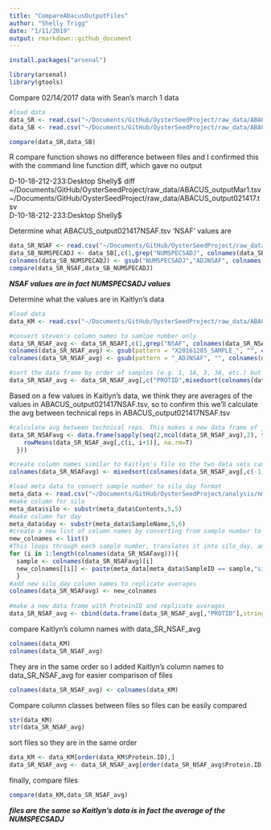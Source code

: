 ```yaml
---
title: "CompareAbacusOutputFiles"
author: "Shelly Trigg"
date: "1/11/2019"
output: rmarkdown::github_document
---
```


```r
install.packages("arsenal")
```
```r
library(arsenal)
library(gtools)
```

Compare 02/14/2017 data with Sean's march 1 data
```r
#load data
data_SR <- read.csv("~/Documents/GitHub/OysterSeedProject/raw_data/ABACUS_output021417.tsv", sep = "\t" , header=TRUE, stringsAsFactors = FALSE)
data_SB <- read.csv("~/Documents/GitHub/OysterSeedProject/raw_data/ABACUS_output.tsv", sep = "\t" , header=TRUE, stringsAsFactors = FALSE)
```

```r
compare(data_SR,data_SB)
```

R compare function shows no difference between files and I confirmed this with the command line function diff, which gave no output

D-10-18-212-233:Desktop Shelly$ diff ~/Documents/GitHub/OysterSeedProject/raw_data/ABACUS_outputMar1.tsv ~/Documents/GitHub/OysterSeedProject/raw_data/ABACUS_output021417.tsv  
D-10-18-212-233:Desktop Shelly$ 
    

Determine what ABACUS_output021417NSAF.tsv 'NSAF' values are
```r
data_SR_NSAF <- read.csv("~/Documents/GitHub/OysterSeedProject/raw_data/ABACUS_output021417NSAF.tsv", sep = "\t", header = TRUE, stringsAsFactors = FALSE)
data_SB_NUMSPECADJ <- data_SB[,c(1,grep("NUMSPECSADJ", colnames(data_SB)))]
colnames(data_SB_NUMSPECADJ) <- gsub("NUMSPECSADJ","ADJNSAF", colnames(data_SB_NUMSPECADJ))
compare(data_SR_NSAF,data_SB_NUMSPECADJ)
```
***NSAF values are in fact NUMSPECSADJ values***


Determine what the values are in Kaitlyn's data
```r
#load data
data_KM <- read.csv("~/Documents/GitHub/OysterSeedProject/raw_data/ABACUSdata_only.csv", header = TRUE, stringsAsFactors = FALSE)

#convert steven's column names to samlpe number only
data_SR_NSAF_avg <- data_SR_NSAF[,c(1,grep("NSAF", colnames(data_SR_NSAF)))]
colnames(data_SR_NSAF_avg) <- gsub(pattern = "X20161205_SAMPLE_", "", colnames(data_SR_NSAF_avg))
colnames(data_SR_NSAF_avg) <- gsub(pattern = "_ADJNSAF", "", colnames(data_SR_NSAF_avg))

#sort the data frame by order of samples (e.g. 1, 1A, 3, 3A, etc.) but keeping ProteinID as column 1
data_SR_NSAF_avg <- data_SR_NSAF_avg[,c("PROTID",mixedsort(colnames(data_SR_NSAF_avg[,-1])))]
```
Based on a few values in Kaitlyn's data, we think they are averages of the values in ABACUS_output021417NSAF.tsv, so to confirm this we'll calculate the avg between technical reps in ABACUS_output021417NSAF.tsv
```r
#calculate avg between technical reps. This makes a new data frame of just sample averages (https://stackoverflow.com/questions/13739243/average-pairs-of-columns-in-r)
data_SR_NSAFavg <- data.frame(sapply(seq(2,ncol(data_SR_NSAF_avg),2), function(i) {
    rowMeans(data_SR_NSAF_avg[,c(i, i+1)], na.rm=T)
  }))

#create column names similar to Kaitlyn's file so the two data sets can be compared
colnames(data_SR_NSAFavg) <- mixedsort(colnames(data_SR_NSAF_avg[,c(-1,-grep("A",colnames(data_SR_NSAF_avg)))]))

#load meta data to convert sample number to silo_day format
meta_data <- read.csv("~/Documents/GitHub/OysterSeedProject/analysis/nmds_R/Rhonda_new_sample_names.csv", header = TRUE, stringsAsFactors = FALSE)
#make column for silo
meta_data$silo <- substr(meta_data$Contents,5,5)
#make column for day
meta_data$day <- substr(meta_data$SampleName,5,6)
#create a new list of column names by converting from sample number to silo_day
new_colnames <- list()
#This loops through each sample number, translates it into silo_day, and adds it to the new list of column names
for (i in 1:length(colnames(data_SR_NSAFavg))){
  sample <- colnames(data_SR_NSAFavg)[i]
  new_colnames[[i]] <- paste(meta_data[meta_data$SampleID == sample,"silo"],meta_data[meta_data$SampleID == sample, "day"], sep = "_")
  }
#add new silo_day column names to replicate averages
colnames(data_SR_NSAFavg) <- new_colnames
  
#make a new data frame with ProteinID and replicate averages
data_SR_NSAF_avg <- cbind(data.frame(data_SR_NSAF_avg[,"PROTID"],stringsAsFactors = FALSE), data_SR_NSAFavg)
```
compare Kaitlyn's column names with data_SR_NSAF_avg
```r
colnames(data_KM)
colnames(data_SR_NSAF_avg)
```
They are in the same order so I added Kaitlyn's column names to data_SR_NSAF_avg for easier comparison of files
```r
colnames(data_SR_NSAF_avg) <- colnames(data_KM)
```
Compare column classes between files so files can be easily compared
```r
str(data_KM)
str(data_SR_NSAF_avg)
```
sort files so they are in the same order
```r
data_KM <- data_KM[order(data_KM$Protein.ID),]
data_SR_NSAF_avg <- data_SR_NSAF_avg[order(data_SR_NSAF_avg$Protein.ID),]
```
finally, compare files
```r
compare(data_KM,data_SR_NSAF_avg)
```
***files are the same so Kaitlyn's data is in fact the average of the NUMSPECSADJ***
